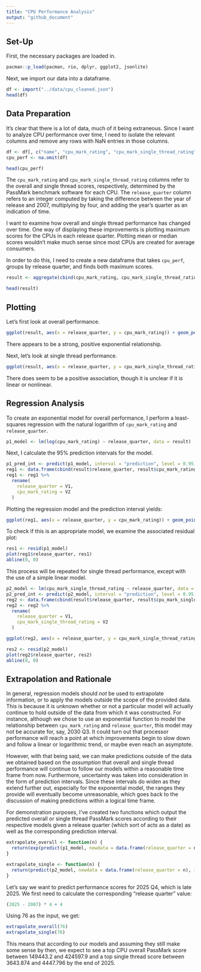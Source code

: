 ```yaml
---
title: "CPU Performance Analysis"
output: "github_document"
---
```


## Set-Up

First, the necessary packages are loaded in.
```r
pacman::p_load(pacman, rio, dplyr, ggplot2, jsonlite)
```

Next, we import our data into a dataframe.
```r
df <- import("../data/cpu_cleaned.json")
head(df)
```

## Data Preparation

It's clear that there is a lot of data, much of it being extraneous. Since I want to analyze CPU performance over time, I need to isolate the relevant columns and remove any rows with NaN entries in those columns.
```r
df <- df[, c("name", "cpu_mark_rating", "cpu_mark_single_thread_rating", "release_quarter")]
cpu_perf <- na.omit(df)

head(cpu_perf)
```

The `cpu_mark_rating` and `cpu_mark_single_thread_rating` columns refer to the overall and single thread scores, respectively, determined by the PassMark benchmark software for each CPU. The `release_quarter` column refers to an integer computed by taking the difference between the year of release and 2007, multiplying by four, and adding the year's quarter as an indication of time.

I want to examine how overall and single thread performance has changed over time. One way of displaying these improvements is plotting maximum scores for the CPUs in each release quarter. Plotting mean or median scores wouldn't make much sense since most CPUs are created for average consumers.

In order to do this, I need to create a new dataframe that takes `cpu_perf`, groups by release quarter, and finds both maximum scores.
```r
result <- aggregate(cbind(cpu_mark_rating, cpu_mark_single_thread_rating) ~ release_quarter, data = cpu_perf, max)

head(result)
```

## Plotting

Let's first look at overall performance.
```r
ggplot(result, aes(x = release_quarter, y = cpu_mark_rating)) + geom_point(color = "blue")
```

There appears to be a strong, positive exponential relationship.

Next, let's look at single thread performance.
```r
ggplot(result, aes(x = release_quarter, y = cpu_mark_single_thread_rating)) + geom_point(color = "red")
```

There does seem to be a positive association, though it is unclear if it is linear or nonlinear.

## Regression Analysis

To create an exponential model for overall performance, I perform a least-squares regression with the natural logarithm of `cpu_mark_rating` and `release_quarter`.
```r
p1_model <- lm(log(cpu_mark_rating) ~ release_quarter, data = result)
```

Next, I calculate the 95% prediction intervals for the model.
```r
p1_pred_int <- predict(p1_model, interval = "prediction", level = 0.95)
reg1 <- data.frame(cbind(result$release_quarter, result$cpu_mark_rating, exp(p1_pred_int)))
reg1 <- reg1 %>%
  rename(
    release_quarter = V1,
    cpu_mark_rating = V2
  )
```
Plotting the regression model and the prediction interval yields:
```r
ggplot(reg1, aes(x = release_quarter, y = cpu_mark_rating)) + geom_point(color = "blue") + geom_line(aes(y = lwr), color = "black", linetype = "dashed") + geom_line(aes(y = upr), color = "black", linetype = "dashed") + geom_line(aes(y = fit), color = "orange")
```

To check if this is an appropriate model, we examine the associated residual plot:
```r
res1 <- resid(p1_model)
plot(reg1$release_quarter, res1)
abline(0, 0)
```


This process will be repeated for single thread performance, except with the use of a simple linear model.
```r
p2_model <- lm(cpu_mark_single_thread_rating ~ release_quarter, data = result)
p2_pred_int <- predict(p2_model, interval = "prediction", level = 0.95)
reg2 <- data.frame(cbind(result$release_quarter, result$cpu_mark_single_thread_rating, p2_pred_int))
reg2 <- reg2 %>%
  rename(
    release_quarter = V1,
    cpu_mark_single_thread_rating = V2
  )

ggplot(reg2, aes(x = release_quarter, y = cpu_mark_single_thread_rating)) + geom_point(color = "red") + geom_line(aes(y = lwr), color = "black", linetype = "dashed") + geom_line(aes(y = upr), color = "black", linetype = "dashed") + geom_line(aes(y = fit), color = "green")
```
```r
res2 <- resid(p2_model)
plot(reg2$release_quarter, res2)
abline(0, 0)
```


## Extrapolation and Rationale

In general, regression models should *not* be used to extrapolate information, or to apply the models outside the scope of the provided data. This is because it is unknown whether or not a particular model will actually continue to hold outside of the data from which it was constructed. For instance, although we chose to use an exponential function to model the relationship between `cpu_mark_rating` and `release_quarter`, this model may not be accurate for, say, 2030 Q3. It could turn out that processor performance will reach a point at which improvements begin to slow down and follow a linear or logarithmic trend, or maybe even reach an asymptote.

However, with that being said, we can make predictions outside of the data we obtained based on the *assumption* that overall and single thread performance will continue to follow our models within a reasonable time frame from now. Furthermore, uncertainty was taken into consideration in the form of prediction intervals. Since these intervals do widen as they extend further out, especially for the exponential model, the ranges they provide will eventually become unreasonable, which goes back to the discussion of making predictions within a logical time frame.

For demonstration purposes, I've created two functions which output the predicted overall or single thread PassMark scores according to their respective models given a release quarter (which sort of acts as a date) as well as the corresponding prediction interval.
```r
extrapolate_overall <- function(n) {
  return(exp(predict(p1_model, newdata = data.frame(release_quarter = n), interval = "prediction", level = 0.95)))
}

extrapolate_single <- function(n) {
  return(predict(p2_model, newdata = data.frame(release_quarter = n), interval = "prediction", level = 0.95))
}
```

Let's say we want to predict performance scores for 2025 Q4, which is late 2025. We first need to calculate the corresponding "release quarter" value:
```r
(2025 - 2007) * 4 + 4
```

Using 76 as the input, we get:
```r
extrapolate_overall(76)
extrapolate_single(76)
```

This means that according to our models and assuming they still make some sense by then, we expect to see a top CPU overall PassMark score between 149443.2 and 424597.9 and a top single thread score between 3643.874 and 4447.796 by the end of 2025.